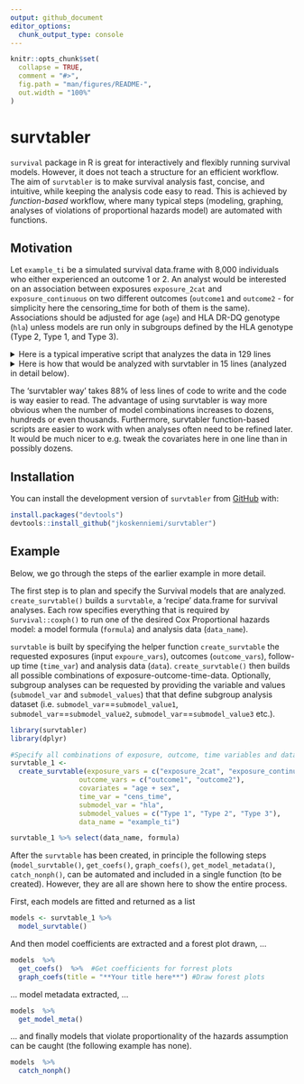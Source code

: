 ---
output: github_document
editor_options: 
  chunk_output_type: console
---

<!-- README.md is generated from README.Rmd. Please edit that file -->

```{r, include = FALSE}
knitr::opts_chunk$set(
  collapse = TRUE,
  comment = "#>",
  fig.path = "man/figures/README-",
  out.width = "100%"
)
```

# survtabler

<!-- badges: start -->
<!-- badges: end -->

`survival` package in R is great for interactively and flexibly running survival models. However, it does not teach a structure for an efficient workflow. The aim of `survtabler` is to make survival analysis fast, concise, and intuitive, while keeping the analysis code easy to read. This is achieved by *function-based* workflow, where many typical steps (modeling, graphing, analyses of violations of proportional hazards model) are automated with functions.

## Motivation

Let `example_ti` be a simulated survival data.frame with 8,000 individuals who either experienced an outcome 1 or 2. An analyst would be interested on an association between exposures `exposure_2cat` and `exposure_continuous` on two different outcomes (`outcome1` and `outcome2` - for simplicity here the censoring_time for both of them is the same). Associations should be adjusted for age (`age`) and HLA DR-DQ genotype (`hla`) unless models are run only in subgroups defined by the HLA genotype (Type 2, Type 1, and Type 3). 

<details>
<summary> Here is a typical imperative script that analyzes the data in 129 lines </summary> -->

```{r eval = FALSE}
library(dplyr)
library(survival)
library(survtabler)
library(stringr)
library(broom)
library(ggplot2)
library(scales)

# Create subgroups used in analyses
example_ti_hla1 <- example_ti %>% filter(hla == "Type 1") 
example_ti_hla2 <- example_ti %>% filter(hla == "Type 2") 
example_ti_hla3 <- example_ti %>% filter(hla == "Type 3") 

# Make models
model_outcome1_exposure2cat_hla1 <- coxph(formula = Surv(cens_time, outcome1) ~ exposure_2cat + age + sex, data = example_ti_hla1)
model_outcome1_exposure2cat_hla2 <- coxph(formula = Surv(cens_time, outcome1) ~ exposure_2cat + age + sex, data = example_ti_hla2)
model_outcome1_exposure2cat_hla3 <- coxph(formula = Surv(cens_time, outcome1) ~ exposure_2cat + age + sex, data = example_ti_hla3)
model_outcome1_exposurecont_hla1 <- coxph(formula = Surv(cens_time, outcome1) ~ exposure_continuous + age + sex, data = example_ti_hla1)
model_outcome1_exposurecont_hla2 <- coxph(formula = Surv(cens_time, outcome1) ~ exposure_continuous + age + sex, data = example_ti_hla2)
model_outcome1_exposurecont_hla3 <- coxph(formula = Surv(cens_time, outcome1) ~ exposure_continuous + age + sex, data = example_ti_hla3)
model_outcome2_exposure2cat_hla1 <- coxph(formula = Surv(cens_time, outcome2) ~ exposure_2cat + age + sex, data = example_ti_hla1)
model_outcome2_exposure2cat_hla2 <- coxph(formula = Surv(cens_time, outcome2) ~ exposure_2cat + age + sex, data = example_ti_hla2)
model_outcome2_exposure2cat_hla3 <- coxph(formula = Surv(cens_time, outcome2) ~ exposure_2cat + age + sex, data = example_ti_hla3)
model_outcome2_exposurecont_hla1 <- coxph(formula = Surv(cens_time, outcome2) ~ exposure_continuous + age + sex, data = example_ti_hla1)
model_outcome2_exposurecont_hla2 <- coxph(formula = Surv(cens_time, outcome2) ~ exposure_continuous + age + sex, data = example_ti_hla2)
model_outcome2_exposurecont_hla3 <- coxph(formula = Surv(cens_time, outcome2) ~ exposure_continuous + age + sex, data = example_ti_hla3)

#assess models
model_outcome1_exposure2cat_hla1
model_outcome1_exposure2cat_hla2
model_outcome1_exposure2cat_hla3
model_outcome1_exposurecont_hla1
model_outcome1_exposurecont_hla2
model_outcome1_exposurecont_hla3
model_outcome2_exposure2cat_hla1
model_outcome2_exposure2cat_hla2
model_outcome2_exposure2cat_hla3
model_outcome2_exposurecont_hla1
model_outcome2_exposurecont_hla2
model_outcome2_exposurecont_hla3

# Analyze proportional hazards assumptions
cox.zph(model_outcome1_exposure2cat_hla1)
cox.zph(model_outcome1_exposure2cat_hla2)
cox.zph(model_outcome1_exposure2cat_hla3)
cox.zph(model_outcome1_exposurecont_hla1)
cox.zph(model_outcome1_exposurecont_hla2)
cox.zph(model_outcome2_exposure2cat_hla1)
cox.zph(model_outcome2_exposure2cat_hla2)
cox.zph(model_outcome2_exposure2cat_hla3)
cox.zph(model_outcome2_exposurecont_hla1)
cox.zph(model_outcome2_exposurecont_hla2)
cox.zph(model_outcome2_exposurecont_hla3)

# Extract Coefficients
model_outcome1_exposure2cat_hla1_coefs <- tidy(model_outcome1_exposure2cat_hla1) %>% 
  mutate(model = "outcome1_exposure2cat_hla1_coefs")
model_outcome1_exposure2cat_hla2_coefs <- tidy(model_outcome1_exposure2cat_hla2) %>% 
  mutate(model = "outcome1_exposure2cat_hla2_coefs")
model_outcome1_exposure2cat_hla3_coefs <- tidy(model_outcome1_exposure2cat_hla3) %>% 
  mutate(model = "outcome1_exposure2cat_hla3_coefs")
model_outcome1_exposurecont_hla1_coefs <- tidy(model_outcome1_exposurecont_hla1) %>% 
  mutate(model = "outcome1_exposurecont_hla1_coefs")
model_outcome1_exposurecont_hla2_coefs <- tidy(model_outcome1_exposurecont_hla2) %>% 
  mutate(model = "outcome1_exposurecont_hla2_coefs")
model_outcome1_exposurecont_hla3_coefs <- tidy(model_outcome1_exposurecont_hla3) %>% 
  mutate(model = "outcome1_exposurecont_hla3_coefs")
model_outcome2_exposure2cat_hla1_coefs <- tidy(model_outcome2_exposure2cat_hla1) %>% 
  mutate(model = "outcome2_exposure2cat_hla1_coefs")
model_outcome2_exposure2cat_hla2_coefs <- tidy(model_outcome2_exposure2cat_hla2) %>% 
  mutate(model = "outcome2_exposure2cat_hla2_coefs")
model_outcome2_exposure2cat_hla3_coefs <- tidy(model_outcome2_exposure2cat_hla3) %>% 
  mutate(model = "outcome2_exposure2cat_hla3_coefs")
model_outcome2_exposurecont_hla1_coefs <- tidy(model_outcome2_exposurecont_hla1) %>% 
  mutate(model = "outcome2_exposurecont_hla1_coefs")
model_outcome2_exposurecont_hla2_coefs <- tidy(model_outcome2_exposurecont_hla2) %>% 
  mutate(model = "outcome2_exposurecont_hla2_coefs")
model_outcome2_exposurecont_hla3_coefs <- tidy(model_outcome2_exposurecont_hla3) %>% 
  mutate(model = "outcome2_exposurecont_hla3_coefs")

#Merge coefficients
coefficients <- model_outcome1_exposure2cat_hla1_coefs %>% 
  full_join(model_outcome1_exposure2cat_hla2_coefs) %>% 
  full_join(model_outcome1_exposure2cat_hla3_coefs) %>% 
  full_join(model_outcome1_exposurecont_hla1_coefs) %>% 
  full_join(model_outcome1_exposurecont_hla2_coefs) %>% 
  full_join(model_outcome1_exposurecont_hla3_coefs) %>% 
  full_join(model_outcome2_exposure2cat_hla1_coefs) %>% 
  full_join(model_outcome2_exposure2cat_hla2_coefs) %>% 
  full_join(model_outcome2_exposure2cat_hla3_coefs) %>% 
  full_join(model_outcome2_exposurecont_hla1_coefs) %>% 
  full_join(model_outcome2_exposurecont_hla2_coefs) %>% 
  full_join(model_outcome2_exposurecont_hla3_coefs)
  
# Create graph data
coefficients <- coefficients %>%
  filter(term %in% c("exposure_2cat", "exposure_continuous")) %>% 
    mutate(sig = ifelse(p.value < 0.05, 1, 0)) %>% 
    mutate(sig = factor(sig, levels = c(0, 1),
                        labels = c("p>=0.05", "p<0.05"))) %>% 
  mutate(model = str_remove(model, "_coefs")) %>% 
  mutate(model = str_remove(model, "exposure2cat_")) %>% 
  mutate(model = str_remove(model, "exposurecont_")) %>% 
  mutate(outcome = str_extract(model, ".*?_")) %>%
  mutate(outcome = str_remove(outcome, "_")) %>% 
  mutate(hla = str_extract(model, "(?<=_).*")) %>% 
  mutate(hla = case_when(
    hla == "hla1" ~ "Type 1",
    hla == "hla2" ~ "Type 2",
    hla == "hla3" ~ "Type 3"))

# Graph
coefficients %>%
    ggplot(aes(x = term, y = exp(estimate),
               ymin = exp(estimate - 1.96 * std.error),
               ymax = exp(estimate + 1.96 * std.error),
               colour = sig)) +
    geom_pointrange() +
    geom_text(aes(label = paste0(sprintf("%.2f", signif(exp(estimate), 3)), " (",
                                 sprintf("%.2f", signif(exp(estimate - 1.96 * std.error), 3)), ",",
                                 sprintf("%.2f", signif(exp(estimate + 1.96 * std.error), 3)), ")")),
              vjust = -0.5,
              size = 3.75) +
    coord_flip() +
    geom_hline(yintercept = 1, linetype = "dashed", colour = "grey40") +
    ylab("Hazard Ratio") +
    xlab(NULL) +
    theme(legend.position = "none") +
    ggtitle("Association between risk of 2 outcomes and 2 exposures in 3 groups defined by HLA DR genotypes") +
    scale_y_continuous(trans = "log", labels = label_number(max_n = 2)) +
  facet_wrap(~factor(outcome):factor(hla))
```

</details>

<details>
<summary> Here is how that would be analyzed with survtabler in 15 lines (analyzed in detail below). </summary> --> 

```{r eval = FALSE}
library(survtabler)

#Build a 'survtable' with combinations of survival model data and model formula
survtable_1 <- create_survtable(exposure_vars = c("exposure_2cat", "exposure_continuous"),
                                outcome_vars = c("outcome1", "outcome2"),
                                covariates = "age + sex + hla",
                                submodel_var = "hla",
                                submodel_values = c("Type 1", "Type 2", "Type 3"),
                                time_var = "cens_time",
                                data_name = "example_ti")

#Run all Cox Proportional Hazards models listed in survtable_1
models <- survtable_1 %>% model_survtable()

#Extract coefficients and graph a forrest plot
models %>% get_coefs() %>% 
  graph_coefs()

#Get model metadata
models  %>% get_model_meta()

#Catch models that violate the proportional hazards assumption
models  %>% catch_nonph()
```
</details>

The 'survtabler way' takes 88% of less lines of code to write and the code is way easier to read. The advantage of using survtabler is way more obvious when the number of model combinations increases to dozens, hundreds or even thousands. Furthermore, survtabler function-based scripts are easier to work with when analyses often need to be refined later. It would be much nicer to e.g. tweak the covariates here in one line than in possibly dozens.

## Installation

You can install the development version of `survtabler` from [GitHub](https://github.com/) with:

```{r eval = FALSE}
install.packages("devtools")
devtools::install_github("jkoskenniemi/survtabler")
```

## Example

Below, we go through the steps of the earlier example in more detail.

The first step is to plan and specify the Survival models that are analyzed. `create_survtable()` builds a `survtable`, a  'recipe' data.frame for survival analyses. Each row specifies everything that is required by `Survival::coxph()` to run one of the desired Cox Proportional hazards model: a model formula (`formula`) and analysis data (`data_name`).  

`survtable` is built by specifying the helper function `create_survtable` the requested exposures (input `expoure_vars`), outcomes (`outcome_vars`), follow-up time (`time_var`) and analysis data (`data`). `create_survtable()` then builds all possible combinations of exposure-outcome-time-data. Optionally, subgroup analyses can be requested by providing the variable and values (`submodel_var` and `submodel_values`) that that define subgroup analysis dataset (i.e. `submodel_var`==`submodel_value1`, `submodel_var`==`submodel_value2`, `submodel_var`==`submodel_value3` etc.).

```{r}
library(survtabler)
library(dplyr)

#Specify all combinations of exposure, outcome, time variables and data_name
survtable_1 <- 
  create_survtable(exposure_vars = c("exposure_2cat", "exposure_continuous"),
                 outcome_vars = c("outcome1", "outcome2"),
                 covariates = "age + sex",
                 time_var = "cens_time",
                 submodel_var = "hla",
                 submodel_values = c("Type 1", "Type 2", "Type 3"),
                 data_name = "example_ti")
```



```{r}
survtable_1 %>% select(data_name, formula)
```

After the `survtable` has been created, in principle the following steps (`model_survtable()`, `get_coefs()`, `graph_coefs()`, `get_model_metadata()`, `catch_nonph()`, can be automated and included in a single function (to be created). However, they are all are shown here to show the entire process.  

First, each models are fitted and returned as a list
```{r}
models <- survtable_1 %>%  
  model_survtable()
```


And then model coefficients are extracted and a forest plot drawn, ...
```{r}
models  %>%  
  get_coefs()  %>%  #Get coefficients for forrest plots
  graph_coefs(title = "**Your title here**") #Draw forest plots
```

... model metadata extracted, ...
```{r}
models  %>%  
  get_model_meta()
```

... and finally models that violate proportionality of the hazards assumption can be caught (the following example has none).
```{r}
models  %>%  
  catch_nonph()
```




